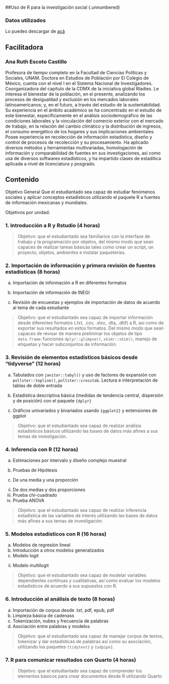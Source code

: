 ##Uso de R para la investigación social {.unnumbered}

### Datos utilizados

Lo puedes descargar de [acá](https://www.dropbox.com/scl/fo/oh2c2kxfvcvfajor94cc3/AN62zPRBEUgM86Zo_rwmhKU?rlkey=sxr2y1lqeslvibt5m5fz8w0x5&dl=0)

## Facilitadora {.unnumbered}

### Ana Ruth Escoto Castillo

Profesora de tiempo completo en la Facultad de Ciencias Políticas y Sociales, UNAM. Doctora en Estudios de Población por El Colegio de México, cuenta con el nivel I en el Sistema Nacional de Investigadores. Coorganizadora del capítulo de la CDMX de la iniciativa global Rladies. Le interesa el bienestar de la población, en el presente, analizando los procesos de desigualdad y exclusión en los mercados laborales latinoamericanos; y, en el futuro, a través del estudio de la sustentabilidad. Su experiencia en el ámbito académico se ha concentrado en el estudio de este bienestar, específicamente en el análisis sociodemográfico de las condiciones laborales y la vinculación del comercio exterior con el mercado de trabajo, en la relación del cambio climático y la distribución de ingresos, el consumo energético de los hogares y sus implicaciones ambientales. Posee experiencia en recolección de información estadística, diseño y control de procesos de recolección y su procesamiento. Ha aplicado diversos métodos y herramientas multivariadas, homologación de información y comparabilidad de fuentes en sus investigaciones, así como usa de diversos softwares estadísticos, y ha impartido clases de estadítica aplicada a nivel de licenciatura y posgrado.

## Contenido

Objetivo General Que el estudiantado sea capaz de estudiar fenómenos sociales y aplicar conceptos estadísticos utilizando el paquete R a fuentes de información mexicanas y mundiales.

Objetivos por unidad:

### 1. Introducción a R y Rstudio (4 horas)

> Objetivo: que el estudiantado sea familiarice con la interfase de trabajo y la programación por objetos, del mismo modo que sean capaces de realizar tareas básicas tales como crear un script, un proyecto, objetos, ambientes e instalar paqueterías.

### 2. Importación de información y primera revisión de fuentes estadísticas (8 horas)

a.  Importación de información a R en diferentes formatos

b.  Importación de información de INEGI

c.  Revisión de encuestas y ejemplos de importación de datos de acuerdo al tema de cada estudiante

> Objetivo: que el estudiantado sea capaz de importar información desde diferentes formatos (.txt, .csv, .xlsx, .dta, .dbf) a R, así como de exportar sus resultados en estos formatos. Del mismo modo que sean capaces de revisar de manera preliminar los objetos de tipo `data.frame`: funciones `dplyr::glimpse()`, `skimr::skim()`, manejo de etiquetas y hacer subconjuntos de información.

### 3. Revisión de elementos estadísticos básicos desde “tidyverse” (12 horas)

a.  Tabulados con `janitor::tabyl()` y uso de factores de expansión con `pollster::topline()`, `pollster::crosstab`. Lectura e interpretación de tablas de doble entrada

b.  Estadística descriptiva básica (medidas de tendencia central, dispersión y de posición) con el paquete `{dplyr}`

c.  Gráficos univariados y bivariados usando `{ggplot2}` y extensiones de ggplot

> Objetivo: que el estudiantado sea capaz de realizar análisis estadísticos básicos utilizando las bases de datos más afines a sus temas de investigación.

### 4. Inferencia con R (12 horas)

a.  Estimaciones por intervalo y diseño complejo muestral

b.  Pruebas de Hipótesis

c.  De una media y una proporción

<!-- -->

ii. De dos medias y dos proporciones
iii. Prueba chi-cuadrado
iv. Prueba ANOVA

> Objetivo: que el estudiantado sea capaz de realizar inferencia estadística de las variables de interés utilizando las bases de datos más afines a sus temas de investigación.

### 5. Modelos estadísticos con R (16 horas)

a.  Modelos de regresión lineal
b.  Introducción a otros modelos generalizados
c.  Modelo logit

<!-- -->

ii. Modelo multilogit

> Objetivo: que el estudiantado sea capaz de modelar variables dependientes contínuas y cualitativas, así como evaluar los modelos estadísticos de acuerdo a sus supuestos con R.

### 6. Introducción al análisis de texto (8 horas)

a.  Importación de corpus desde .txt, pdf, epub, pdf
b.  Limpieza básica de cadenass
c.  Tokenización, nubes y frecuencia de palabras
d.  Asociación entre palabras y modelos

> Objetivo: que el estudiantado sea capaz de manejar corpus de textos, tokenizar y dar estadísticas de palabras así como su asociación, utilizando los paquetes `{tidytext}` y `{udpipe}`.

### 7. R para comunicar resultados con Quarto (4 horas)

> Objetivo: que el estudiantado sea capaz de comprender los elementos básicos para crear documentos desde R utilizando Quarto
